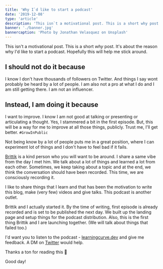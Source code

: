 ```yaml
---
title: 'Why I`d like to start a podcast'
date: '2019-12-08'
type: 'article'
description: 'This isn`t a motivational post. This is a short why post. It`s about the reason why I`d like to start a podcast. Hopefully this will help me stick around.'
banner: './banner.jpg'
bannercaption: 'Photo by Jonathan Velasquez on Unsplash'
---
```


This isn't a motivational post. This is a short _why_ post. It's about the reason why I'd like to start a podcast. Hopefully this will help me stick around.

## I should not do it because

I know I don't have thousands of followers on Twitter. And things I say wont probably be heard by a lot of people. I am also not a pro at what I do and I am still getting there. I am not an influencer.

## Instead, I am doing it because

I want to improve. I know I am not good at talking or presenting or articulating a thought. Yes, I stammered a bit in the first episode. But, this will be a way for me to improve at all those things, publicly. Trust me, I'll get better. `#GrowInPublic`

Not being know by a lot of people puts me in a great position, where I can experiment lot of things and I don't have to feel bad if it fails.

[Brittik](https://twitter.com/brittikbasu) is a kind person who you will want to be around. I share a same vibe from the day I met him. We talk about a lot of things and learned a lot from each other. Sometimes, we keep taking about a topic and at the end, we think the conversation should have been recorded. This time, we are consciously recording it.

I like to share things that I learn and that has been the motivation to write this blog, make (very few) videos and give talks. This podcast is another outlet.

Brittik and I actually started it. By the time of writing, first episode is already recorded and is set to be published the next day. We built up the landing page and setup things for the podcast distribution. Also, this is the first thing Brittik and I are launching together. (We will talk about things that failed too.)

I'd want you to listen to the podcast - [learningcurve.dev](http://learningcurve.dev) and give me feedback. A DM on [Twitter](https://twitter.com/aravindballa) would help.

Thanks a ton for reading this 🎉

Good day!
